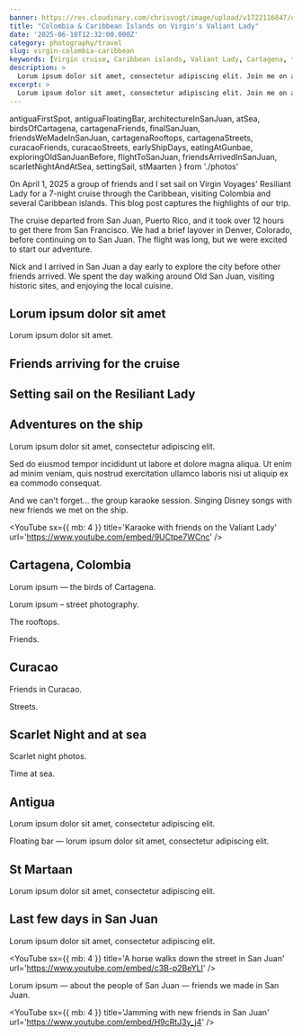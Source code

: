 ```yaml
---
banner: https://res.cloudinary.com/chrisvogt/image/upload/v1722116847/chrisvogt-me/thumbnails/mayan-sol-banner.webp
title: "Colombia & Caribbean Islands on Virgin's Valiant Lady"
date: '2025-06-18T12:32:00.000Z'
category: photography/travel
slug: virgin-colombia-caribbean
keywords: [Virgin cruise, Caribbean islands, Valiant Lady, Cartagena, travel photography, photo gallery]
description: >
  Lorum ipsum dolor sit amet, consectetur adipiscing elit. Join me on a 2025 Virgin cruise through the Caribbean, visiting Cartagena, with photos and highlights.
excerpt: >
  Lorum ipsum dolor sit amet, consectetur adipiscing elit. Join me on a 2025 Virgin cruise through the Caribbean, visiting Cartagena, with photos and highlights.
---
```



  antiguaFirstSpot,
  antiguaFloatingBar,
  architectureInSanJuan,
  atSea,
  birdsOfCartagena,
  cartagenaFriends,
  finalSanJuan,
  friendsWeMadeInSanJuan,
  cartagenaRooftops,
  cartagenaStreets,
  curacaoFriends,
  curacaoStreets,
  earlyShipDays,
  eatingAtGunbae,
  exploringOldSanJuanBefore,
  flightToSanJuan,
  friendsArrivedInSanJuan,
  scarletNightAndAtSea,
  settingSail,
  stMaarten
} from './photos'

On April 1, 2025 a group of friends and I set sail on Virgin Voyages' Resiliant Lady for a 7-night cruise
through the Caribbean, visiting Colombia and several Caribbean islands. This blog post captures the highlights
of our trip.

The cruise departed from San Juan, Puerto Rico, and it took over 12 hours to get there from San Francisco. We had a brief
layover in Denver, Colorado, before continuing on to San Juan. The flight was long, but we were excited to start our adventure.

<PhotoGallery photos={flightToSanJuan} />

Nick and I arrived in San Juan a day early to explore the city before other friends arrived. We spent the day walking around
Old San Juan, visiting historic sites, and enjoying the local cuisine.

<PhotoGallery photos={exploringOldSanJuanBefore} />

## Lorum ipsum dolor sit amet

Lorum ipsum dolor sit amet.

<PhotoGallery photos={architectureInSanJuan} />

## Friends arriving for the cruise

<PhotoGallery photos={friendsArrivedInSanJuan} />

## Setting sail on the Resiliant Lady

<PhotoGallery photos={settingSail} />

## Adventures on the ship

Lorum ipsum dolor sit amet, consectetur adipiscing elit.

<PhotoGallery photos={earlyShipDays} />

Sed do eiusmod tempor incididunt ut labore et dolore magna aliqua. Ut enim ad minim veniam, quis nostrud exercitation ullamco laboris nisi ut aliquip ex ea commodo consequat.

<PhotoGallery photos={eatingAtGunbae} />

And we can't forget... the group karaoke session. Singing Disney songs with new friends we met on the ship.

<YouTube
  sx={{ mb: 4 }}
  title='Karaoke with friends on the Valiant Lady'
  url='https://www.youtube.com/embed/9UCtpe7WCnc'
/>

## Cartagena, Colombia

Lorum ipsum — the birds of Cartagena.

<PhotoGallery photos={birdsOfCartagena} />

Lorum ipsum – street photography.

<PhotoGallery photos={cartagenaStreets} />

The rooftops.

<PhotoGallery photos={cartagenaRooftops} />

Friends.

<PhotoGallery photos={cartagenaFriends} />

## Curacao

Friends in Curacao.

<PhotoGallery photos={curacaoFriends} />

Streets.

<PhotoGallery photos={curacaoStreets} />

## Scarlet Night and at sea

Scarlet night photos.

<PhotoGallery photos={scarletNightAndAtSea} />

Time at sea.

<PhotoGallery photos={atSea} />

## Antigua

Lorum ipsum dolor sit amet, consectetur adipiscing elit.

<PhotoGallery photos={antiguaFirstSpot} />

Floating bar — lorum ipsum dolor sit amet, consectetur adipiscing elit.

<PhotoGallery photos={antiguaFloatingBar} />

## St Martaan

Lorum ipsum dolor sit amet, consectetur adipiscing elit.

<PhotoGallery photos={stMaarten} />

## Last few days in San Juan

Lorum ipsum dolor sit amet, consectetur adipiscing elit.

<PhotoGallery photos={finalSanJuan} />

<YouTube
  sx={{ mb: 4 }}
  title='A horse walks down the street in San Juan'
  url='https://www.youtube.com/embed/c3B-p2BeYLI'
/>

Lorum ipsum — about the people of San Juan — friends we made in San Juan.

<PhotoGallery photos={friendsWeMadeInSanJuan} />

<YouTube sx={{ mb: 4 }} title='Jamming with new friends in San Juan' url='https://www.youtube.com/embed/H9cRtJ3y_j4' />
